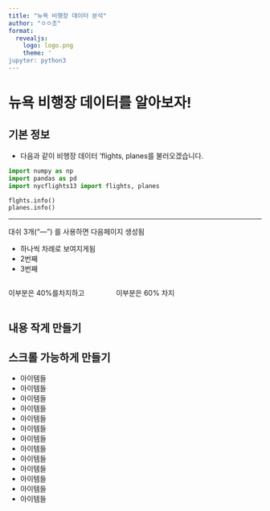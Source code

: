 ```yaml
---
title: "뉴욕 비행장 데이터 분석"
author: "ㅇㅇ조"
format: 
  revealjs:
    logo: logo.png
    theme: '
jupyter: python3
---
```


# 뉴욕 비행장 데이터를 알아보자!

## 기본 정보

* 다음과 같이 비행장 데이터 'flights, planes를 불러오겠습니다.

```python
import numpy as np
import pandas as pd
import nycflights13 import flights, planes

flghts.info()
planes.info()

```

---

대쉬 3개("---") 를 사용하면 다음페이지 생성됨

::: {incremental}

- 하나씩 차례로 보여지게됨
- 2번째
- 3번째
:::

::::: columns
::: {.column width="40%"}
이부분은 40%를차지하고
:::

::: {.column width="60%"}
이부분은 60% 차지
:::
:::::


## 내용 작게 만들기 {.smaller}

## 스크롤 가능하게 만들기 {.scrollable}


* 아이템들
* 아이템들
* 아이템들
* 아이템들
* 아이템들
* 아이템들
* 아이템들
* 아이템들
* 아이템들
* 아이템들
* 아이템들
* 아이템들
* 아이템들
